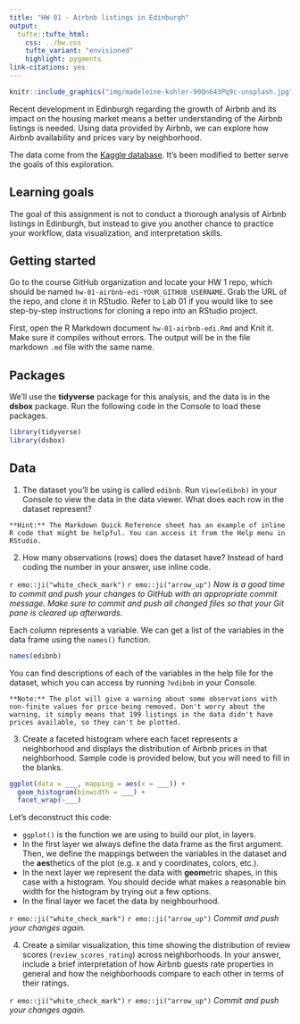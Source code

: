 ```yaml
---
title: "HW 01 - Airbnb listings in Edinburgh"
output: 
  tufte::tufte_html:
    css: ../hw.css
    tufte_variant: "envisioned"
    highlight: pygments
link-citations: yes
---
```


```r
knitr::include_graphics("img/madeleine-kohler-90Qn643Pq9c-unsplash.jpg")
```

Recent development in Edinburgh regarding the growth of Airbnb and its impact on the housing market means a better understanding of the Airbnb listings is needed. Using data provided by Airbnb, we can explore how Airbnb availability and prices vary by neighborhood.

The data come from the [Kaggle database](https://www.kaggle.com/thoroc/edinburgh-inside-airbnb/version/2). It's 
been modified to better serve the goals of this exploration.

## Learning goals

The goal of this assignment is not to conduct a thorough analysis of Airbnb listings in Edinburgh, but instead to give you another chance to practice your workflow, data visualization, and interpretation skills.

## Getting started

Go to the course GitHub organization and locate your HW 1 repo, which should be named `hw-01-airbnb-edi-YOUR_GITHUB_USERNAME`. Grab the URL of the repo, and clone it in RStudio. Refer to Lab 01 if you would like to see step-by-step instructions for cloning a repo into an RStudio project.

First, open the R Markdown document `hw-01-airbnb-edi.Rmd` and Knit it. Make sure it compiles without errors. The output will be in the file markdown `.md` file with the same name.

## Packages

We'll use the **tidyverse** package for this analysis, and the data is in the **dsbox** package. Run the following code in the Console to load these packages.

```r
library(tidyverse)
library(dsbox)
```

## Data

1. The dataset you'll be using is called `edibnb`. Run `View(edibnb)` in your Console to view the data in the data viewer. What does each row in the dataset represent?

```marginfigure
**Hint:** The Markdown Quick Reference sheet has an example of inline R code that might be helpful. You can access it from the Help menu in RStudio.
```

2. How many observations (rows) does the dataset have? Instead of hard coding the number in your answer, use inline code. 

`r emo::ji("white_check_mark")` `r emo::ji("arrow_up")` *Now is a good time to commit and push your changes to GitHub with an appropriate commit message. Make sure to commit and push all changed files so that your Git pane is cleared up afterwards.*

Each column represents a variable. We can get a list of the variables in the data frame using the `names()` function.

```r
names(edibnb)
```

You can find descriptions of each of the variables in the help file for the dataset, which you can access by running `?edibnb` in your Console.

```marginfigure
**Note:** The plot will give a warning about some observations with non-finite values for price being removed. Don't worry about the warning, it simply means that 199 listings in the data didn't have prices available, so they can't be plotted.
```

3. Create a faceted histogram where each facet represents a neighborhood and displays the distribution of Airbnb prices in that neighborhood. Sample code is provided below, but you will need to fill in the blanks.

```r
ggplot(data = ___, mapping = aes(x = ___)) +
  geom_histogram(binwidth = ___) +
  facet_wrap(~___)
```

Let's deconstruct this code: 

- `ggplot()` is the function we are using to build our plot, in layers.
- In the first layer we always define the data frame as the first argument. Then, we define the mappings between the variables in the dataset and the **aes**thetics of the plot (e.g. x and y coordinates, colors, etc.). 
- In the next layer we represent the data with **geom**etric shapes, in this case with a histogram. You should decide what makes a reasonable bin width for the histogram by trying out a few options.
- In the final layer we facet the data by neighbourhood.

`r emo::ji("white_check_mark")` `r emo::ji("arrow_up")` *Commit and push your changes again.*

4. Create a similar visualization, this time showing the distribution of review scores (`review_scores_rating`) across neighborhoods. In your answer, include a brief interpretation of how Airbnb guests rate properties in general and how the neighborhoods compare to each other in terms of their ratings.

`r emo::ji("white_check_mark")` `r emo::ji("arrow_up")` *Commit and push your changes again.*
